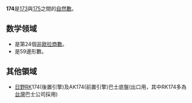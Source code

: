 {{noteTA|G1=Math}}
{{整数
| 质因数分解 = <math>2 \times 3 \times 29</math>
| 罗马数字 = CLXXIV
}}
'''174'''是[[173|173]]與[[175|175]]之間的[[自然数|自然數]]。

== 数学领域 ==
{{數字性質|use math=yes}}
* 是第24個[[非歐拉商數|非歐拉商數]]。
* 是59邊形數。

==其他領域==
*[[日野|日野]]RK174(後置引擎)及AK174(前置引擎)巴士底盤(出口用，其中RK174多為[[台灣|台灣]]巴士公司採用)
{{num-stub}}